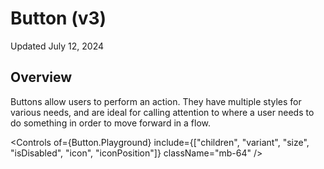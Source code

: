 
<Meta title="Actions/Button/Button (v3)/Usage Guidelines" />

# Button (v3)

Updated July 12, 2024

<ResourceLinks
  sourceCode="https://github.com/cultureamp/kaizen-design-system/tree/main/packages/components/src/__actions__/Button/v3"
  figma="https://www.figma.com/design/eZKEE5kXbEMY3lx84oz8iN/branch/sPhYSlgPScLOAOYfAbkaI5/%F0%9F%92%9C-Heart-UI-Kit?node-id=1929-17364&node-type=canvas&m=dev"
  apiSpecification="/?path=/docs/actions-button-button-v3-api-specification--docs"
/>

<Installation
  installCommand="pnpm add @kaizen/components"
  importStatement='import { Button } from "@kaizen/components/v3/actions"'
/>

## Overview

Buttons allow users to perform an action. They have multiple styles for various needs, and are ideal for calling attention to where a user needs to do something in order to move forward in a flow.

<Canvas of={Button.Playground} />

<Controls of={Button.Playground} include={["children", "variant", "size", "isDisabled", "icon", "iconPosition"]} className="mb-64" />


